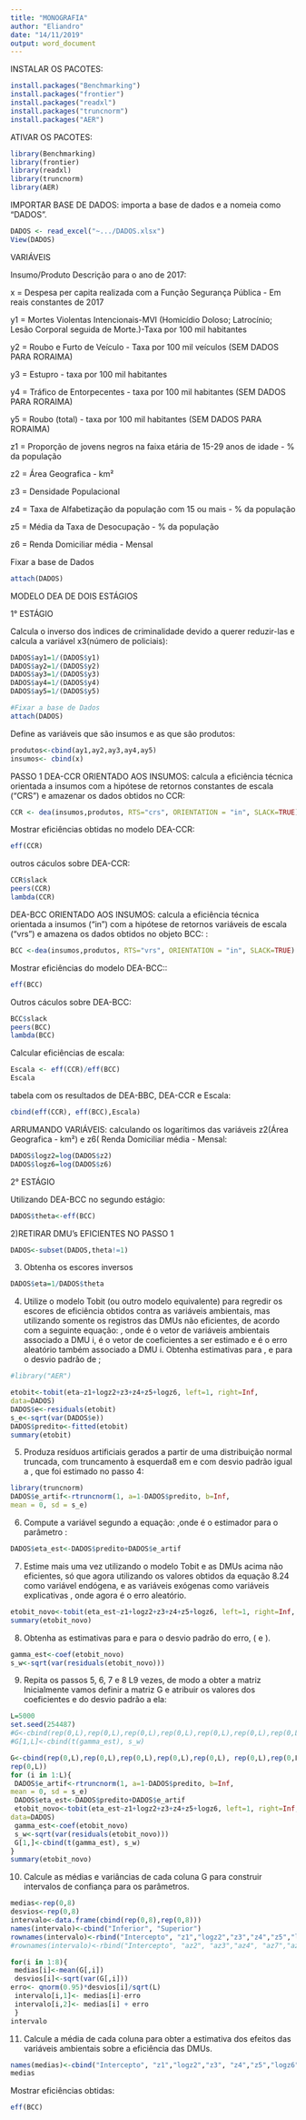 ```yaml
---
title: "MONOGRAFIA"
author: "Eliandro"
date: "14/11/2019"
output: word_document
---
```

INSTALAR OS PACOTES:
```r
install.packages("Benchmarking")
install.packages("frontier")
install.packages("readxl")
install.packages("truncnorm")
install.packages("AER")


```

ATIVAR OS PACOTES:
```r
library(Benchmarking)
library(frontier)
library(readxl)
library(truncnorm)
library(AER)

```

IMPORTAR BASE DE DADOS: importa a base de dados e a nomeia como "DADOS".
```r

DADOS <- read_excel("~.../DADOS.xlsx")
View(DADOS)
```
VARIÁVEIS

Insumo/Produto	Descrição para o ano de 2017:

x = Despesa per capita realizada com a Função Segurança Pública - Em reais
constantes de 2017

y1 = Mortes Violentas Intencionais-MVI (Homicídio Doloso; Latrocínio; Lesão
Corporal seguida de Morte.)-Taxa por 100 mil habitantes

y2 = Roubo e Furto de Veículo - Taxa por 100 mil veículos (SEM DADOS PARA
RORAIMA)

y3 = Estupro - taxa por 100 mil habitantes

y4 = Tráfico de Entorpecentes - taxa por 100 mil habitantes (SEM DADOS PARA
RORAIMA)

y5 = Roubo (total) - taxa por 100 mil habitantes (SEM DADOS PARA RORAIMA)

z1 = Proporção de jovens negros na faixa etária de 15-29 anos de idade - % da
população

z2 = Área Geografica - km²

z3 = Densidade Populacional

z4 = Taxa de Alfabetização da população com 15 ou mais - % da população

z5 = Média da Taxa de Desocupação - % da população

z6 = Renda Domiciliar média - Mensal


Fixar a base de Dados
```r
attach(DADOS)
```

MODELO DEA DE DOIS ESTÁGIOS

1° ESTÁGIO

Calcula o inverso dos ìndices de criminalidade devido a querer reduzir-las e calcula a variável x3(número de policiais):
```r
DADOS$ay1=1/(DADOS$y1)
DADOS$ay2=1/(DADOS$y2)
DADOS$ay3=1/(DADOS$y3)
DADOS$ay4=1/(DADOS$y4)
DADOS$ay5=1/(DADOS$y5)

#Fixar a base de Dados
attach(DADOS)
```
Define as variáveis que são insumos e as que são produtos:
```r
produtos<-cbind(ay1,ay2,ay3,ay4,ay5)
insumos<- cbind(x)

```
PASSO 1
DEA-CCR ORIENTADO AOS INSUMOS: calcula a eficiência técnica orientada a insumos com a hipótese de retornos constantes de escala (“CRS”) e amazenar os dados obtidos no CCR:

```r
CCR <- dea(insumos,produtos, RTS="crs", ORIENTATION = "in", SLACK=TRUE)

```

Mostrar eficiências obtidas no modelo DEA-CCR:
```r
eff(CCR)
```
outros cáculos sobre DEA-CCR:
```r
CCR$slack
peers(CCR)
lambda(CCR)
```

DEA-BCC ORIENTADO AOS INSUMOS: calcula a eficiência técnica orientada a insumos  (“in”) com a hipótese de retornos variáveis de escala (“vrs”) e amazena os dados obtidos no objeto BCC: :

```r
BCC <-dea(insumos,produtos, RTS="vrs", ORIENTATION = "in", SLACK=TRUE)
```

Mostrar eficiências do modelo DEA-BCC:: 
```r
eff(BCC)
```
Outros cáculos sobre DEA-BCC:
```r
BCC$slack
peers(BCC)
lambda(BCC)
```

Calcular eficiências de escala:
```r
Escala <- eff(CCR)/eff(BCC)
Escala
```

tabela com os resultados de DEA-BBC, DEA-CCR e Escala:
```r
cbind(eff(CCR), eff(BCC),Escala)
```

ARRUMANDO VARIÁVEIS: calculando os logarítimos das variáveis z2(Área Geografica - km²) e z6( Renda Domiciliar média - Mensal:
```r
DADOS$logz2=log(DADOS$z2)
DADOS$logz6=log(DADOS$z6)
```

2° ESTÁGIO

Utilizando DEA-BCC no segundo estágio:
```r
DADOS$theta<-eff(BCC)
```

2)RETIRAR DMU’s EFICIENTES NO PASSO 1

```r
DADOS<-subset(DADOS,theta!=1)

```

3) Obtenha os escores inversos

```r
DADOS$eta=1/DADOS$theta
```

4) Utilize o modelo Tobit (ou outro modelo equivalente) para regredir os escores de eficiência obtidos contra as variáveis ambientais, mas utilizando somente os registros das DMUs não eficientes, de acordo com a seguinte equação: , onde é o vetor de variáveis ambientais associado a DMU i, é o vetor de coeficientes a ser estimado e é o erro aleatório também associado a DMU i. Obtenha estimativas para , e para o desvio padrão de ;

```r

#library("AER")

etobit<-tobit(eta~z1+logz2+z3+z4+z5+logz6, left=1, right=Inf,
data=DADOS)
DADOS$e<-residuals(etobit)
s_e<-sqrt(var(DADOS$e))
DADOS$predito<-fitted(etobit)
summary(etobit)


```
5) Produza resíduos artificiais gerados a partir de uma distribuição normal truncada, com truncamento à esquerda8 em e com desvio padrão igual a , que foi estimado no passo 4:


```r
library(truncnorm)
DADOS$e_artif<-rtruncnorm(1, a=1-DADOS$predito, b=Inf,
mean = 0, sd = s_e)

```

6) Compute a variável segundo a equação: ,onde é o estimador para o parâmetro :

```r
DADOS$eta_est<-DADOS$predito+DADOS$e_artif

```

7) Estime mais uma vez utilizando o modelo Tobit e as DMUs acima não eficientes, só que agora utilizando os valores obtidos da equação 8.24 como variável endógena, e as variáveis exógenas como variáveis explicativas , onde agora é o erro aleatório.

```r
etobit_novo<-tobit(eta_est~z1+logz2+z3+z4+z5+logz6, left=1, right=Inf, data=DADOS)
summary(etobit_novo)

```
8) Obtenha as estimativas para e para o desvio padrão do erro, ( e ).

```r
gamma_est<-coef(etobit_novo)
s_w<-sqrt(var(residuals(etobit_novo)))

```

9) Repita os passos 5, 6, 7 e 8 L9 vezes, de modo a obter a matriz Inicialmente vamos definir a matriz G e atribuir os valores dos coeficientes e do desvio padrão a ela:

```r
L=5000
set.seed(254487)
#G<-cbind(rep(0,L),rep(0,L),rep(0,L),rep(0,L),rep(0,L),rep(0,L),rep(0,L))
#G[1,L]<-cbind(t(gamma_est), s_w)

G<-cbind(rep(0,L),rep(0,L),rep(0,L),rep(0,L),rep(0,L), rep(0,L),rep(0,L),
rep(0,L))
for (i in 1:L){
 DADOS$e_artif<-rtruncnorm(1, a=1-DADOS$predito, b=Inf,
mean = 0, sd = s_e)
 DADOS$eta_est<-DADOS$predito+DADOS$e_artif
 etobit_novo<-tobit(eta_est~z1+logz2+z3+z4+z5+logz6, left=1, right=Inf,
data=DADOS)
 gamma_est<-coef(etobit_novo)
 s_w<-sqrt(var(residuals(etobit_novo)))
 G[1,]<-cbind(t(gamma_est), s_w)
}
summary(etobit_novo)

```
10) Calcule as médias e variâncias de cada coluna G para construir intervalos de confiança para os parâmetros.

```r
medias<-rep(0,8)
desvios<-rep(0,8)
intervalo<-data.frame(cbind(rep(0,8),rep(0,8)))
names(intervalo)<-cbind("Inferior", "Superior")
rownames(intervalo)<-rbind("Intercepto", "z1","logz2","z3","z4","z5","logz6","Desvio do Erro")
#rownames(intervalo)<-rbind("Intercepto", "az2", "az3","az4", "az7","az8","Desvio do Erro")

for(i in 1:8){
 medias[i]<-mean(G[,i])
 desvios[i]<-sqrt(var(G[,i]))
erro<- qnorm(0.95)*desvios[i]/sqrt(L)
 intervalo[i,1]<- medias[i]-erro
 intervalo[i,2]<- medias[i] + erro
 }
intervalo

```

11) Calcule a média de cada coluna para obter a estimativa dos efeitos das variáveis ambientais sobre a eficiência das DMUs.

```r
names(medias)<-cbind("Intercepto", "z1","logz2","z3", "z4","z5","logz6", "Desvio do Erro")
medias

```
Mostrar eficiências obtidas:
```r
eff(BCC)
```
